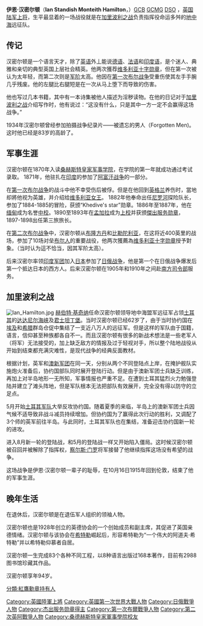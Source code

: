 {{expand language|1=en|page=|time=2019-08-27T20:55:29+00:00}}
{{unreferenced|time=2019-08-27T20:55:29+00:00}}
{{Infobox military person
|name=Sir Ian Standish Monteith Hamilton
|birth_date=1853年1月16日
|death_date=1947年10月12日
|image= [[image:Sir_Ian_Hamilton.jpg|180px]]
|caption=Sir Ian Hamilton
|nickname=
|birth_place=[[愛奧尼亞群島合眾國|愛奧尼亞群島合眾國]][[克基拉島|克基拉島]]
|death_place={{UK}}[[倫敦|倫敦]]
|religion=
|spouse=Jean Muir
|allegiance={{UK}}
|branch=[[英国陆军|英国陆军]]
|serviceyears=1873-1915
|rank=[[上将|上将]]
|unit=
}}

'''伊恩·汉密尔顿'''（'''Ian Standish Monteith Hamilton'''，{{bd|1853年|1月16日|1947年|10月12日|catIdx=Hamilton}}）[[巴斯勳章|GCB]] [[GCMG|GCMG]] [[傑出服務勳章|DSO]] {{tsl|en|Territorial Decoration|}}，[[英国陆军|英国陆军]][[上将|上将]]，生平最显着的一场战役就是在[[加里波利之战|加里波利之战]]负责指挥役命运多舛的[[地中海|地中海]]远征队。

==传记==

汉密尔顿是一个语言天才，除了[[英语|英语]]外丄能说[[德语|德语]]、[[法语|法语]]和[[印度语|印度语]]，是个迷人、典雅和亲切的典型英国上层社会精英。他两次獲荐[[维多利亚十字勋章|维多利亚十字勋章]]，但在第一次被认为太年轻，而第二次则是[[军阶|军阶]]太高。他因在[[第一次布尔战争|第一次布尔战争]]受重伤使其左手手腕几乎残废。他的左腿比右腿短是在一次从马上堕下而导致的伤害。

他也写过几本书籍，其中有一本诗集被他人描述为淫秽读物。在他的日记对于[[加里波利之战|加里波利之战]]介绍写作时，他有说过：“这没有什么，只是其中一方一定不会赢得这场战争。”

1934年汉密尔顿曾经参加拍摄战争纪录片——被遗忘的男人（Forgotten Men)。这时他已经是83岁的高龄了。

==军事生涯==

汉密尔顿在1870年入读[[桑赫斯特皇家军事学院|桑赫斯特皇家军事学院]]，在学院的第一年就成功通过考试录取。 1871年，他驻扎在[[印度|印度]]的{{tsl|en|Gordon Highlanders|戈登高地}}参加了[[第二次英国－阿富汗战争|阿富汗战争]]的一部分。

在[[第一次布尔战争|第一次布尔战争]]的战斗中他不幸受伤后被俘。但是在他回到[[英格兰|英格兰]]养伤时，當地却將他视为英雄，并介绍给[[维多利亚女王|维多利亚女王]]。 1882年他奉命出任[[尼罗河|尼罗河]]探险队长，参加了1884-1885的冒险，获颁“Khedive's star”勋章。1886年至1887年，他在[[缅甸|缅甸]]成为名誉[[中校|中校]]。1890至1893年在[[孟加拉|孟加拉]]成为[[上校|上校]]并获颁[[傑出服务勋章|傑出服务勋章]]，1897-1898出任第三旅旅长。 

在[[第二次布尔战争|第二次布尔战争]]中，汉密尔顿从[[布隆方丹|布隆方丹]]和[[比勒陀利亚|比勒陀利亚]]，在这将近400英里的战场，参加了10场对垒[[布尔人|布尔人]]的重要战役，他两次獲薦為[[维多利亚十字勋章|维多利亚十字勋章]]授予對象。（当时认为這不恰当，因其军阶太高）。

后来汉密尔率领[[英属印度陆军|印度军团]]加入[[日本|日本]]参加了[[日俄战争|日俄战争]]，他是第一个在日俄战争爆发后第一个抵达日本的西方人。后来汉密尔顿在1905年和1910年之间赴[[南方司令部|南方司令部]]服务。

==加里波利之战==
[[Image:Ian_Hamilton.jpg|thumb]]
[[赫伯特·基奇纳|赫伯特·基奇纳]]任命汉密尔顿领导地中海盟军远征军占领[[土耳其|土耳其]]的[[达达尼尔海峡|达达尼尔海峡]]及[[君士坦丁堡|君士坦丁堡]]。当时汉密尔顿已经62岁了，由于当时协约国在[[埃及|埃及]]和[[希腊|希腊]]群岛仓促中集结了一支近八万人的远征军。但是这样的军队由于国籍，语言，信仰甚至种族都各自不一。而且汉密尔顿有很多的新战术想法是一些老军人（将军）无法接受的，加上缺乏敌方的情报及过于轻视对手，所以整个陆地战役从开始到结束都充满灾难性，是现代战争的经典反面教材。

根据计划，英军和[[澳新军团|澳新军团]]在同一天，分别从两个不同登陆点上岸，在掩护舰队实施炮火准备后，协约国部队同时展开登陆行动。但是由于澳新军团士兵缺乏训练，再加上对半岛地形一无所知，军事情报也严重不足。在遭到土耳其猛烈火力勉强登陆并建立了滩头阵地，但是军队根本无法把部队有效展开，完全没有得以防守的立足点。

5月开始[[土耳其军队|土耳其军队]]大举反攻协约国。随着夏季的来临，半岛上的澳新军团士兵因气候不适导致非战斗减员持续增加。但协约国为了赢得此次行动的胜利，又调配了3个师的英军前往半岛。与此同时，土耳其军队也在集结，准备迎击协约国新一轮的进攻。

进入8月新一轮的登陆战，和5月的登陆战一样又开始陷入僵局。这时候汉密尔顿被召回并被解除了指挥权，[[察尔斯·门罗|察尔斯·门罗]]将军接替了他继续指挥这场没有希望的战争。

这场战争是伊恩·汉密尔顿一辈子的耻辱，在10月16日1915年回到伦敦，结束了他的军事生涯。

==晚年生活==

在退休后，汉密尔顿是在退伍军人组织的领袖人物。

汉密尔顿也是1928年创立的英德协会的一个创始成员和副主席，其促进了英国亲德情绪。汉密尔顿与该协会在[[希特勒|希特勒]]崛起后，形容希特勒为“一个伟大的阿道夫·希特勒”并以希特勒仰慕者自居。

汉密尔顿一生完成83个各种不同工程，以8种语言出版过168本著作，目前有2988图书馆珍藏其作品。

汉密尔顿享年94岁。

{{Authority control}}
{{DEFAULTSORT:Hamilton, Ian}}
[[分類:紅鷹勳章持有人|分類:紅鷹勳章持有人]]
[[Category:英國陸軍上將|Category:英國陸軍上將]]
[[Category:英國第一次世界大戰人物|Category:英國第一次世界大戰人物]]
[[Category:日俄戰爭人物|Category:日俄戰爭人物]]
[[Category:杰出服务勋章得主|Category:杰出服务勋章得主]]
[[Category:第一次布爾戰爭人物|Category:第一次布爾戰爭人物]]
[[Category:第二次英阿戰爭人物|Category:第二次英阿戰爭人物]]
[[Category:桑德赫斯特皇家軍事學院校友|Category:桑德赫斯特皇家軍事學院校友]]